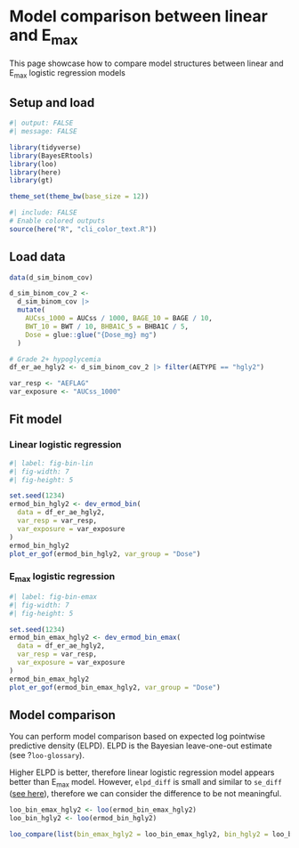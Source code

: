 # Model comparison between linear and E~max~

This page showcase how to compare model structures between linear and E~max~
logistic regression models

## Setup and load

```r
#| output: FALSE
#| message: FALSE

library(tidyverse)
library(BayesERtools)
library(loo)
library(here)
library(gt)

theme_set(theme_bw(base_size = 12))
```

```r
#| include: FALSE
# Enable colored outputs
source(here("R", "cli_color_text.R"))
```


## Load data

```r
data(d_sim_binom_cov)

d_sim_binom_cov_2 <-
  d_sim_binom_cov |>
  mutate(
    AUCss_1000 = AUCss / 1000, BAGE_10 = BAGE / 10,
    BWT_10 = BWT / 10, BHBA1C_5 = BHBA1C / 5,
    Dose = glue::glue("{Dose_mg} mg")
  )

# Grade 2+ hypoglycemia
df_er_ae_hgly2 <- d_sim_binom_cov_2 |> filter(AETYPE == "hgly2")

var_resp <- "AEFLAG"
var_exposure <- "AUCss_1000"
```

## Fit model

::: {.panel-tabset}

### Linear logistic regression

```r
#| label: fig-bin-lin
#| fig-width: 7
#| fig-height: 5

set.seed(1234)
ermod_bin_hgly2 <- dev_ermod_bin(
  data = df_er_ae_hgly2,
  var_resp = var_resp,
  var_exposure = var_exposure
)
ermod_bin_hgly2
plot_er_gof(ermod_bin_hgly2, var_group = "Dose")
```

### E~max~ logistic regression

```r
#| label: fig-bin-emax
#| fig-width: 7
#| fig-height: 5

set.seed(1234)
ermod_bin_emax_hgly2 <- dev_ermod_bin_emax(
  data = df_er_ae_hgly2,
  var_resp = var_resp,
  var_exposure = var_exposure
)
ermod_bin_emax_hgly2
plot_er_gof(ermod_bin_emax_hgly2, var_group = "Dose")
```

:::

## Model comparison

You can perform model comparison based on expected log pointwise predictive density (ELPD).
ELPD is the Bayesian leave-one-out estimate (see ?`loo-glossary`).

Higher ELPD is better, therefore linear logistic regression model appears better than E~max~ model.
However, `elpd_diff` is small and similar to `se_diff` ([see here](https://stats.stackexchange.com/questions/608881/how-to-interpret-elpd-diff-of-bayesian-loo-estimate-in-bayesian-logistic-regress)),
therefore we can consider the difference to be not meaningful.

```r
loo_bin_emax_hgly2 <- loo(ermod_bin_emax_hgly2)
loo_bin_hgly2 <- loo(ermod_bin_hgly2)

loo_compare(list(bin_emax_hgly2 = loo_bin_emax_hgly2, bin_hgly2 = loo_bin_hgly2))
```
